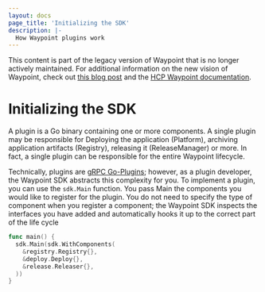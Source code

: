 ```yaml
---
layout: docs
page_title: 'Initializing the SDK'
description: |-
  How Waypoint plugins work
---
```


<Warning>

This content is part of the legacy version of Waypoint that is no longer actively maintained. For additional information on the new vision of Waypoint, check out [this blog post](https://www.hashicorp.com/blog/a-new-vision-for-hcp-waypoint) and the [HCP Waypoint documentation](/hcp/docs/waypoint).

</Warning>

# Initializing the SDK

A plugin is a Go binary containing one or more components. A single plugin may be responsible for Deploying the
application (Platform), archiving application artifacts (Registry), releasing it (ReleaseManager) or more. In fact, a
single plugin can be responsible for the entire Waypoint lifecycle.

Technically, plugins are [gRPC Go-Plugins](https://github.com/hashicorp/go-plugin); however, as a plugin developer, the
Waypoint SDK abstracts this complexity for you. To implement a plugin, you can use the `sdk.Main` function. You pass
Main the components you would like to register for the plugin. You do not need to specify the type of component when you
register a component; the Waypoint SDK inspects the interfaces you have added and automatically hooks it up to the
correct part of the life cycle

```go
func main() {
  sdk.Main(sdk.WithComponents(
    &registry.Registry{},
    &deploy.Deploy{},
    &release.Releaser{},
  ))
}
```
